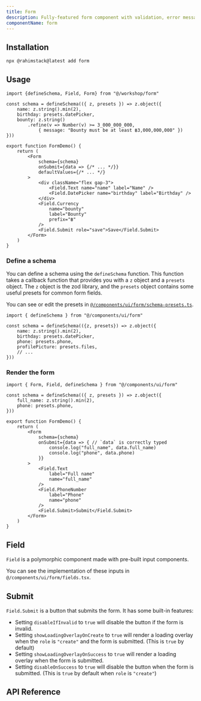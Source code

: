 ```yaml
---
title: Form
description: Fully-featured form component with validation, error messages, and more. Built on top of React Hook Form and zod.
componentName: form
---
```


<ComponentPreview name="form-demo" />

## Installation

```bash
npx @rahimstack@latest add form
```

## Usage

```tsx
import {defineSchema, Field, Form} from "@/workshop/form"

const schema = defineSchema(({ z, presets }) => z.object({
    name: z.string().min(2),
    birthday: presets.datePicker,
    bounty: z.string()
        .refine(v => Number(v) >= 3_000_000_000,
            { message: "Bounty must be at least ฿3,000,000,000" })
}))

export function FormDemo() {
    return (
        <Form
            schema={schema}
            onSubmit={data => {/* ... */}}
            defaultValues={/* ... */}
        >
            <div className="flex gap-3">
                <Field.Text name="name" label="Name" />
                <Field.DatePicker name="birthday" label="Birthday" />
            </div>
            <Field.Currency
                name="bounty"
                label="Bounty"
                prefix="฿"
            />
            <Field.Submit role="save">Save</Field.Submit>
        </Form>
    )
}
```

### Define a schema

You can define a schema using the `defineSchema` function. This function takes a callback function that provides you with a `z` object and a `presets` object.
The `z` object is the zod library, and the `presets` object contains some useful presets for common form fields.

You can see or edit the presets in [`@/components/ui/form/schema-presets.ts`](https://github.com/5rahim/chalk-ui/blob/main/src/workshop/form/schema-presets.ts).

```tsx title="Example"
import { defineSchema } from "@/components/ui/form"

const schema = defineSchema(({z, presets}) => z.object({
    name: z.string().min(2),
    birthday: presets.datePicker,
    phone: presets.phone,
    profilePicture: presets.files,
    // ...
}))
```

### Render the form

```tsx /full_name/ /phone/
import { Form, Field, defineSchema } from "@/components/ui/form"

const schema = defineSchema(({ z, presets }) => z.object({
    full_name: z.string().min(2),
    phone: presets.phone,
}))

export function FormDemo() {
    return (
        <Form
            schema={schema}
            onSubmit={data => { // `data` is correctly typed
                console.log("full_name", data.full_name)
                console.log("phone", data.phone)
            }}
        >
            <Field.Text
                label="Full name"
                name="full_name"
            />
            <Field.PhoneNumber
                label="Phone"
                name="phone"
            />
            <Field.Submit>Submit</Field.Submit>
        </Form>
    )
}
```

## Field

`Field` is a polymorphic component made with pre-built input components.

You can see the implementation of these inputs in `@/components/ui/form/fields.tsx`.

## Submit

`Field.Submit` is a button that submits the form. It has some built-in features:
- Setting `disableIfInvalid` to `true` will disable the button if the form is invalid.
- Setting `showLoadingOverlayOnCreate` to `true` will render a loading overlay when the `role` is `"create"` and the form is submitted. (This is `true` by default)
- Setting `showLoadingOverlayOnSuccess` to `true` will render a loading overlay when the form is submitted.
- Setting `disableOnSuccess` to `true` will disable the button when the form is submitted. (This is `true` by default when `role` is `"create"`)

## API Reference

<ComponentAnatomy name="form" />
